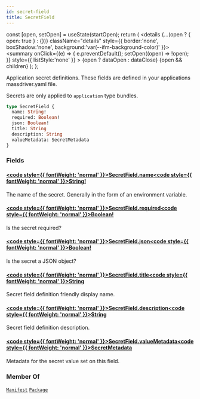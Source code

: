 ```yaml
---
id: secret-field
title: SecretField
---
```









  const [open, setOpen] = useState(startOpen);
  return (
    <details {...(open ? { open: true } : {})} className="details" style={{ border:'none', boxShadow:'none', background:'var(--ifm-background-color)' }}>
      <summary
        onClick={(e) => {
          e.preventDefault();
          setOpen((open) => !open);
        }}
        style={{ listStyle:'none' }}
      >
      {open ? dataOpen : dataClose}
      </summary>
      {open && children}
    </details>
  );
};








Application secret definitions. These fields are defined in your applications massdriver.yaml file.

Secrets are only applied to `application` type bundles.


```graphql
type SecretField {
  name: String!
  required: Boolean!
  json: Boolean!
  title: String
  description: String
  valueMetadata: SecretMetadata
}
```




### Fields

#### [<code style={{ fontWeight: 'normal' }}>SecretField.<b>name</b></code>](#)<Bullet />[<code style={{ fontWeight: 'normal' }}><b>String!</b></code>](/swapi/types/scalars/string.mdx) <Badge class="badge badge--secondary badge--non_null" text="non-null"/> <Badge class="badge badge--secondary " text="scalar"/> 
The name of the secret. Generally in the form of an environment variable.


#### [<code style={{ fontWeight: 'normal' }}>SecretField.<b>required</b></code>](#)<Bullet />[<code style={{ fontWeight: 'normal' }}><b>Boolean!</b></code>](/swapi/types/scalars/boolean.mdx) <Badge class="badge badge--secondary badge--non_null" text="non-null"/> <Badge class="badge badge--secondary " text="scalar"/> 
Is the secret required?


#### [<code style={{ fontWeight: 'normal' }}>SecretField.<b>json</b></code>](#)<Bullet />[<code style={{ fontWeight: 'normal' }}><b>Boolean!</b></code>](/swapi/types/scalars/boolean.mdx) <Badge class="badge badge--secondary badge--non_null" text="non-null"/> <Badge class="badge badge--secondary " text="scalar"/> 
Is the secret a JSON object?


#### [<code style={{ fontWeight: 'normal' }}>SecretField.<b>title</b></code>](#)<Bullet />[<code style={{ fontWeight: 'normal' }}><b>String</b></code>](/swapi/types/scalars/string.mdx) <Badge class="badge badge--secondary " text="scalar"/> 
Secret field definition friendly display name.


#### [<code style={{ fontWeight: 'normal' }}>SecretField.<b>description</b></code>](#)<Bullet />[<code style={{ fontWeight: 'normal' }}><b>String</b></code>](/swapi/types/scalars/string.mdx) <Badge class="badge badge--secondary " text="scalar"/> 
Secret field definition description.


#### [<code style={{ fontWeight: 'normal' }}>SecretField.<b>valueMetadata</b></code>](#)<Bullet />[<code style={{ fontWeight: 'normal' }}><b>SecretMetadata</b></code>](/swapi/types/objects/secret-metadata.mdx) <Badge class="badge badge--secondary " text="object"/> 
Metadata for the secret value set on this field.






### Member Of

[`Manifest`](/swapi/types/objects/manifest.mdx)  <Badge class="badge badge--secondary badge--relation" text="object"/><Bullet />[`Package`](/swapi/types/objects/package.mdx)  <Badge class="badge badge--secondary badge--relation" text="object"/>